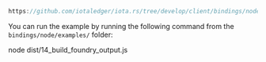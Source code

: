 
<DotEnvWarning/>

```ts reference
https://github.com/iotaledger/iota.rs/tree/develop/client/bindings/nodejs/examples/14_build_foundry_output.ts
```

You can run the example by running the following command from the `bindings/node/examples/` folder:

<CodeBlock className="language-bash">
    node dist/14_build_foundry_output.js
</CodeBlock>
